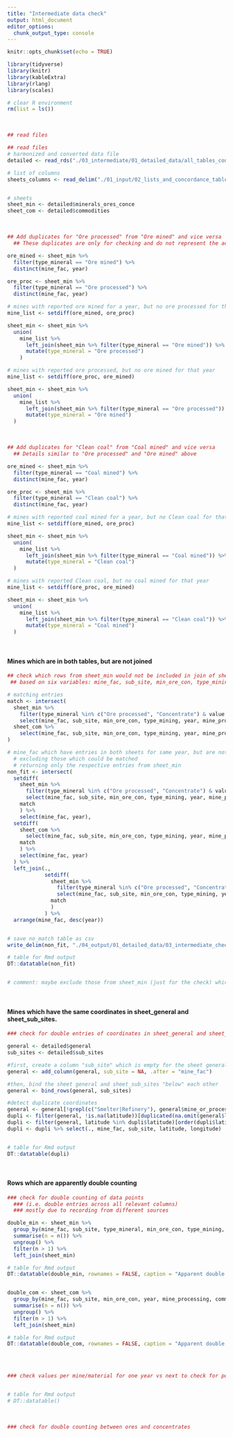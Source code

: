 ```yaml
---
title: "Intermediate data check"
output: html_document
editor_options: 
  chunk_output_type: console
---
```


```r
knitr::opts_chunk$set(echo = TRUE)

library(tidyverse)
library(knitr)
library(kableExtra)
library(rlang)
library(scales)

# clear R environment
rm(list = ls())

```

<br> 

```r

## read files

## read files
# harmonized and converted data file
detailed <- read_rds("./03_intermediate/01_detailed_data/all_tables_converted.rds")

# list of columns
sheets_columns <- read_delim("./01_input/02_lists_and_concordance_tables/01_detailed_data/sheets_columns.csv", delim = ";")


# sheets
sheet_min <- detailed$minerals_ores_conce
sheet_com <- detailed$commodities

```

<br> 

```r
## Add duplicates for "Ore processed" from "Ore mined" and vice versa
  ## These duplicates are only for checking and do not represent the actual duplicates introduced later after aggregation (the main reason being that without prior aggregation the duplicates might potentially create false values, especially due to different sub-sites, different mining types, and different ores) -> However, for this purpose here, it seems appropriate to include it prior aggregation as proxy values without differentiating by sub_site/type_mining/type_mineral, but only mine_fac and year.

ore_mined <- sheet_min %>%
  filter(type_mineral == "Ore mined") %>%
  distinct(mine_fac, year)

ore_proc <- sheet_min %>%
  filter(type_mineral == "Ore processed") %>%
  distinct(mine_fac, year)

# mines with reported ore mined for a year, but no ore processed for that year
mine_list <- setdiff(ore_mined, ore_proc)

sheet_min <- sheet_min %>% 
  union(
    mine_list %>%
      left_join(sheet_min %>% filter(type_mineral == "Ore mined")) %>%
      mutate(type_mineral = "Ore processed")
    )

# mines with reported ore processed, but no ore mined for that year
mine_list <- setdiff(ore_proc, ore_mined)

sheet_min <- sheet_min %>% 
  union(
    mine_list %>%
      left_join(sheet_min %>% filter(type_mineral == "Ore processed")) %>%
      mutate(type_mineral = "Ore mined")
  )

```

<br> 

```r
## Add duplicates for "Clean coal" from "Coal mined" and vice versa
  ## Details similar to "Ore processed" and "Ore mined" above

ore_mined <- sheet_min %>%
  filter(type_mineral == "Coal mined") %>%
  distinct(mine_fac, year)

ore_proc <- sheet_min %>%
  filter(type_mineral == "Clean coal") %>%
  distinct(mine_fac, year)

# mines with reported coal mined for a year, but no Clean coal for that year
mine_list <- setdiff(ore_mined, ore_proc)

sheet_min <- sheet_min %>% 
  union(
    mine_list %>%
      left_join(sheet_min %>% filter(type_mineral == "Coal mined")) %>%
      mutate(type_mineral = "Clean coal")
  )

# mines with reported Clean coal, but no coal mined for that year
mine_list <- setdiff(ore_proc, ore_mined)

sheet_min <- sheet_min %>% 
  union(
    mine_list %>%
      left_join(sheet_min %>% filter(type_mineral == "Clean coal")) %>%
      mutate(type_mineral = "Coal mined")
  )

```

<br> 

#### Mines which are in both tables, but are not joined

```r
## check which rows from sheet_min would not be included in join of sheet_com, because variables don't fit
 ## based on six variables: mine_fac, sub_site, min_ore_con, type_mining, year, mine_processing

# matching entries
match <- intersect(
  sheet_min %>%
    filter(type_mineral %in% c("Ore processed", "Concentrate") & value != 0) %>%
    select(mine_fac, sub_site, min_ore_con, type_mining, year, mine_processing),
  sheet_com %>%
    select(mine_fac, sub_site, min_ore_con, type_mining, year, mine_processing)
)

# mine_fac which have entries in both sheets for same year, but are not matched
  # excluding those which could be matched
  # returning only the respective entries from sheet_min
non_fit <- intersect(
  setdiff(
    sheet_min %>%
      filter(type_mineral %in% c("Ore processed", "Concentrate") & value != 0) %>%
      select(mine_fac, sub_site, min_ore_con, type_mining, year, mine_processing),
    match
    ) %>%
    select(mine_fac, year),
  setdiff(
    sheet_com %>%
      select(mine_fac, sub_site, min_ore_con, type_mining, year, mine_processing),
    match
    ) %>%
    select(mine_fac, year)
  ) %>%
  left_join(.,
            setdiff(
              sheet_min %>%
                filter(type_mineral %in% c("Ore processed", "Concentrate") & value != 0) %>%
                select(mine_fac, sub_site, min_ore_con, type_mining, year, mine_processing),
              match
              )
            ) %>%
  arrange(mine_fac, desc(year))


# save no_match table as csv
write_delim(non_fit, "./04_output/01_detailed_data/03_intermediate_check/non_fit.csv", delim = ";")

# table for Rmd output
DT::datatable(non_fit)  


# comment: maybe exclude those from sheet_min (just for the check) which are not Oxide ores and at the same time have also a concentrate production reported (e.g. sulphide ore resulting in concentrate) ??? because then content is likely provided for concentrate already


```

<br> 

#### Mines which have the same coordinates in sheet_general and sheet_sub_sites. 

```r

### check for double entries of coordinates in sheet_general and sheet_sub_sites

general <- detailed$general
sub_sites <- detailed$sub_sites

#first, create a column "sub_site" which is empty for the sheet general
general <- add_column(general, sub_site = NA, .after = "mine_fac")

#then, bind the sheet general and sheet_sub_sites "below" each other
general <- bind_rows(general, sub_sites)

#detect duplicate coordinates
general <- general[!grepl(c("Smelter|Refinery"), general$mine_or_processing, ignore.case = TRUE),]
dupli <- filter(general, !is.na(latitude))[duplicated(na.omit(general$latitude)),]
dupli <- filter(general, latitude %in% dupli$latitude)[order(dupli$latitude),]
dupli <- dupli %>% select(., mine_fac, sub_site, latitude, longitude)


# table for Rmd output
DT::datatable(dupli)


```

<br> 

#### Rows which are apparently double counting 

```r

### check for double counting of data points
  ### (i.e. double entries across all relevant columns)
  ### mostly due to recording from different sources

double_min <- sheet_min %>%
  group_by(mine_fac, sub_site, type_mineral, min_ore_con, type_mining, year, mine_processing) %>%
  summarise(n = n()) %>%
  ungroup() %>%
  filter(n > 1) %>%
  left_join(sheet_min)

# table for Rmd output
DT::datatable(double_min, rownames = FALSE, caption = "Apparent double entries in minerals sheet")


double_com <- sheet_com %>%
  group_by(mine_fac, sub_site, min_ore_con, year, mine_processing, commodity) %>%
  summarise(n = n()) %>%
  ungroup() %>%
  filter(n > 1) %>%
  left_join(sheet_min)

# table for Rmd output
DT::datatable(double_com, rownames = FALSE, caption = "Apparent double entries in commodities sheet")



```

<br> 

```r

### check values per mine/material for one year vs next to check for potential typos, i.e. outliers in time series


# table for Rmd output
# DT::datatable()  

```

<br> 

```r

### check for double counting between ores and concentrates


```

<br> 

```r

```


